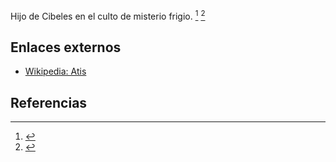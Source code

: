 Hijo de Cibeles en el culto de misterio frigio. <ref name="n0">{{lib|LU|98|4|2-8}}</ref> <ref name="n1">{{lib|LU|98|5|5}}</ref> 

== Enlaces externos ==

* [https://es.wikipedia.org/wiki/Atis Wikipedia: Atis]


== Referencias ==

<references/>
